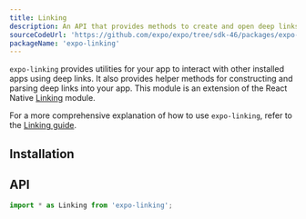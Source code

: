 ```yaml
---
title: Linking
description: An API that provides methods to create and open deep links universally.
sourceCodeUrl: 'https://github.com/expo/expo/tree/sdk-46/packages/expo-linking'
packageName: 'expo-linking'
---
```



`expo-linking` provides utilities for your app to interact with other installed apps using deep links. It also provides helper methods for constructing and parsing deep links into your app. This module is an extension of the React Native [Linking](https://reactnative.dev/docs/linking.html) module.

For a more comprehensive explanation of how to use `expo-linking`, refer to the [Linking guide](../../../guides/linking.mdx).

<PlatformsSection android emulator ios simulator web />

## Installation

<APIInstallSection />

## API

```js
import * as Linking from 'expo-linking';
```

<APISection packageName="expo-linking" apiName="Linking" />
